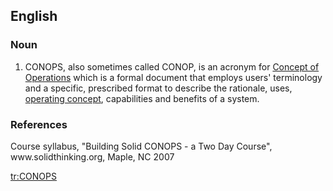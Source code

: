 ==English==

===Noun===
{{en-noun}}

# CONOPS, also sometimes called CONOP, is an acronym for [[Concept of Operations]] which is a formal document that employs users' terminology and a specific, prescribed format to describe the rationale, uses, [[operating concept]], capabilities and benefits of a system.

===References===
Course syllabus, "Building Solid CONOPS - a Two Day Course", www.solidthinking.org, Maple, NC 2007

[[tr:CONOPS]]